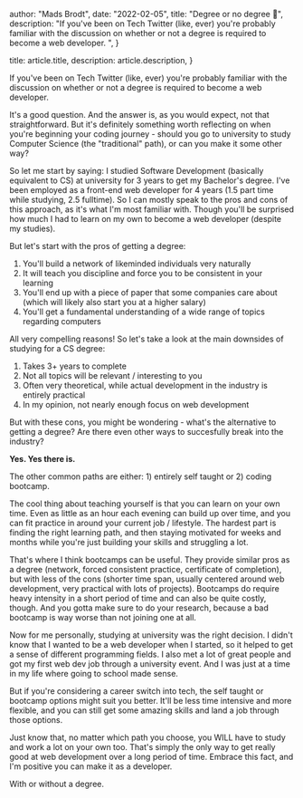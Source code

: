 
  author: "Mads Brodt",
  date: "2022-02-05",
  title: "Degree or no degree 🤔",
  description:
    "If you've been on Tech Twitter (like, ever) you're probably familiar with the discussion on whether or not a degree is required to become a web developer. ",
}

  title: article.title,
  description: article.description,
}


If you've been on Tech Twitter (like, ever) you're probably familiar with the discussion on whether or not a degree is required to become a web developer.

It's a good question. And the answer is, as you would expect, not that straightforward. But it's definitely something worth reflecting on when you're beginning your coding journey - should you go to university to study Computer Science (the "traditional" path), or can you make it some other way?

So let me start by saying: I studied Software Development (basically equivalent to CS) at university for 3 years to get my Bachelor's degree. I've been employed as a front-end web developer for 4 years (1.5 part time while studying, 2.5 fulltime). So I can mostly speak to the pros and cons of this approach, as it's what I'm most familiar with. Though you'll be surprised how much I had to learn on my own to become a web developer (despite my studies).

But let's start with the pros of getting a degree:

1. You'll build a network of likeminded individuals very naturally
2. It will teach you discipline and force you to be consistent in your learning
3. You'll end up with a piece of paper that some companies care about (which will likely also start you at a higher salary)
4. You'll get a fundamental understanding of a wide range of topics regarding computers

All very compelling reasons! So let's take a look at the main downsides of studying for a CS degree:

1. Takes 3+ years to complete
2. Not all topics will be relevant / interesting to you
3. Often very theoretical, while actual development in the industry is entirely practical
4. In my opinion, not nearly enough focus on web development

But with these cons, you might be wondering - what's the alternative to getting a degree? Are there even other ways to succesfully break into the industry?

**Yes. Yes there is.**

The other common paths are either: 1) entirely self taught or 2) coding bootcamp.

The cool thing about teaching yourself is that you can learn on your own time. Even as little as an hour each evening can build up over time, and you can fit practice in around your current job / lifestyle. The hardest part is finding the right learning path, and then staying motivated for weeks and months while you're just building your skills and struggling a lot.

That's where I think bootcamps can be useful. They provide similar pros as a degree (network, forced consistent practice, certificate of completion), but with less of the cons (shorter time span, usually centered around web development, very practical with lots of projects). Bootcamps do require heavy intensity in a short period of time and can also be quite costly, though. And you gotta make sure to do your research, because a bad bootcamp is way worse than not joining one at all.

Now for me personally, studying at university was the right decision. I didn't know that I wanted to be a web developer when I started, so it helped to get a sense of different programming fields. I also met a lot of great people and got my first web dev job through a university event. And I was just at a time in my life where going to school made sense.

But if you're considering a career switch into tech, the self taught or bootcamp options might suit you better. It'll be less time intensive and more flexible, and you can still get some amazing skills and land a job through those options.

Just know that, no matter which path you choose, you WILL have to study and work a lot on your own too. That's simply the only way to get really good at web development over a long period of time. Embrace this fact, and I'm positive you can make it as a developer.

With or without a degree.

​
